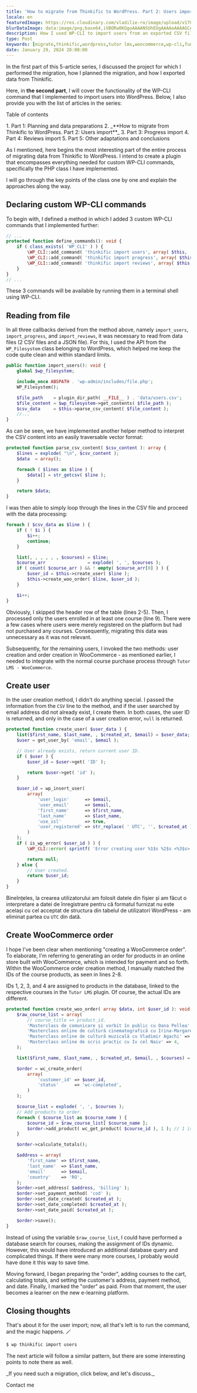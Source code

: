 ```yaml
---
title: 'How to migrate from Thinkific to WordPress. Part 2: Users import'
locale: en
featuredImage: https://res.cloudinary.com/vladilie-ro/image/upload/v1706196659/blog/1.%20migrate-thinkific-to-wordpress/v5ypjuldovovlpqw1cc3.webp
blurDataImage: data:image/png;base64,iVBORw0KGgoAAAANSUhEUgAAAAoAAAAGCAIAAAB1kpiRAAAACXBIWXMAAAPoAAAD6AG1e1JrAAAAxUlEQVR4nAG6AEX/ANLS0t/f3+vr6+3t6+/y8fHy7/X39+/y8ens693f3gCZr8qmutOqwtuyxNrK1+b7+/j8//75/Pv19/fo6u0AOG2gKGGRNGiYPHCgUoO2gLPNnNXgmtLels/ZkMrVAKO51qnA3J2zy52yzH+0yxSesQB4iABOWwBicgCKoQDHx8VaTTwkEgAnEwBRQSxNTjkEGREADQA/Vkxmk5oAHg8ARzATLxsAHQAAHgIAMyAGOiQNUTsgaU8yPSsXAbliTzFAqmUAAAAASUVORK5CYII=
description: How I used WP-CLI to import users from an exported CSV file from Thinkific.
type: Post
keywords: [migrate,thinkific,wordpress,tutor lms,woocommerce,wp-cli,functions,commands,users import,reading from file]
date: January 29, 2024 20:00:00
---
```

In <Link href="/blog/migrate-thinkific-wordpress-part-1-planning-data-preparation">the first part</Link> of this 5-article series, I discussed the project for which I performed the migration, how I planned the migration, and how I exported data from Thinkific.

Here, in **the second part**, I will cover the functionality of the WP-CLI command that I implemented to import users into WordPress.
Below, I also provide you with the list of articles in the series:
<div className='rounded-md border p-2 bg-gray-50 dark:bg-slate-900'>
    <p>Table of contents</p>
    1. <Link href="/blog/migrate-thinkific-wordpress-part-1-planning-data-preparation">Part 1: Planning and data preparations</Link>
    2. _**How to migrate from Thinkific to WordPress. Part 2: Users import**_
    3. <Link href="/blog/migrate-thinkific-wordpress-part-3-progress-import">Part 3: Progress import</Link>
    4. <Link href="/blog/migrate-thinkific-wordpress-part-4-reviews-import">Part 4: Reviews import</Link>
    5. <Link href="/blog/migrate-thinkific-wordpress-part-5-adaptations-conclusions">Part 5: Other adaptations and conclusions</Link>
</div>

As I mentioned, here begins the most interesting part of the entire process of migrating data from Thinkific to WordPress.
I intend to create a plugin that encompasses everything needed for custom WP-CLI commands, specifically the PHP class I have implemented.

I will go through the key points of the class one by one and explain the approaches along the way.

## Declaring custom WP-CLI commands
To begin with, I defined a method in which I added 3 custom WP-CLI commands that I implemented further:
```php showLineNumbers title="class-wpcli.php"
// ...
protected function define_commands(): void {
    if ( class_exists( 'WP_CLI' ) ) {
        \WP_CLI::add_command( 'thinkific import users', array( $this, 'import_users' ) );
        \WP_CLI::add_command( 'thinkific import progress', array( $this, 'import_progress' ) );
        \WP_CLI::add_command( 'thinkific import reviews', array( $this, 'import_reviews' ) );
    }
}
// ...
```
These 3 commands will be available by running them in a terminal shell using WP-CLI.

## Reading from file
In all three callbacks derived from the method above, namely `import_users`, `import_progress`, and `import_reviews`, it was necessary to read from data files (2 CSV files and a JSON file).
For this, I used the API from the `WP_Filesystem` class belonging to WordPress, which helped me keep the code quite clean and within standard limits.
```php showLineNumbers title="class-wpcli.php"
public function import_users(): void {
    global $wp_filesystem;

    include_once ABSPATH . 'wp-admin/includes/file.php';
    WP_Filesystem();

    $file_path    = plugin_dir_path( __FILE__ ) . 'data/users.csv';
    $file_content = $wp_filesystem->get_contents( $file_path );
    $csv_data     = $this->parse_csv_content( $file_content );
    //...
}
```

As can be seen, we have implemented another helper method to interpret the CSV content into an easily traversable vector format:
```php showLineNumbers title="class-wpcli.php"
protected function parse_csv_content( $csv_content ): array {
    $lines = explode( "\n", $csv_content );
    $data  = array();

    foreach ( $lines as $line ) {
        $data[] = str_getcsv( $line );
    }

    return $data;
}
```

I was then able to simply loop through the lines in the CSV file and proceed with the data processing:
```php showLineNumbers title="class-wpcli.php"
foreach ( $csv_data as $line ) {
    if ( ! $i ) {
        $i++;
        continue;
    }

    list(, , , , , , $courses) = $line;
    $course_arr                = explode( ', ', $courses );
    if ( count( $course_arr ) && ! empty( $course_arr[0] ) ) {
        $user_id = $this->create_user( $line );
        $this->create_woo_order( $line, $user_id );
    }

    $i++;
}
```
Obviously, I skipped the header row of the table (lines 2-5).
Then, I processed only the users enrolled in at least one course (line 9).
There were a few cases where users were merely registered on the platform but had not purchased any courses.
Consequently, migrating this data was unnecessary as it was not relevant.

Subsequently, for the remaining users, I invoked the two methods: user creation and order creation in WooCommerce - as mentioned earlier, I needed to integrate with the normal course purchase process through `Tutor LMS - WooCommerce`.

## Create user
In the user creation method, I didn't do anything special.
I passed the information from the `CSV` line to the method, and if the user searched by email address did not already exist, I create them.
In both cases, the user ID is returned, and only in the case of a user creation error, `null` is returned.
```php showLineNumbers title="class-wpcli.php"
protected function create_user( $user_data ) {
    list($first_name, $last_name, , $created_at, $email) = $user_data;
    $user = get_user_by( 'email', $email );

    // User already exists, return current user ID.
    if ( $user ) {
        $user_id = $user->get( 'ID' );

        return $user->get( 'id' );
    }

    $user_id = wp_insert_user(
        array(
            'user_login'      => $email,
            'user_email'      => $email,
            'first_name'      => $first_name,
            'last_name'       => $last_name,
            'use_ssl'         => true,
            'user_registered' => str_replace( ' UTC', '', $created_at ),
        )
    );
    if ( is_wp_error( $user_id ) ) {
        \WP_CLI::error( sprintf( 'Error creating user %1$s %2$s <%3$s>: %4$s', $first_name, $last_name, $email, $user_id->get_error_message() ) );

        return null;
    } else {
        // User created.
        return $user_id;
    }
}
```
Bineînțeles, la crearea utilizatorului am folosit datele din fișier și am făcut o interpretare a datei de înregistrare pentru că formatul furnizat nu este același cu cel acceptat de structura din tabelul de utilizatori WordPress - am eliminat partea cu `UTC` din dată.

## Create WooCommerce order
I hope I've been clear when mentioning "creating a WooCommerce order".
To elaborate, I'm referring to generating an order for products in an online store built with WooCommerce, which is intended for payment and so forth.
Within the WooCommerce order creation method, I manually matched the IDs of the course products, as seen in lines 2-8.

IDs 1, 2, 3, and 4 are assigned to products in the database, linked to the respective courses in the `Tutor LMS` plugin.
Of course, the actual IDs are different.
```php showLineNumbers title="class-wpcli.php"
protected function create_woo_order( array $data, int $user_id ): void {
    $raw_course_list = array(
        // course_title => product_id.
        'Masterclass de comunicare și vorbit în public cu Oana Pellea' => 1,
        'Masterclass online de cultură cinematografică cu Irina-Margareta Nistor' => 2,
        'Masterclass online de cultură muzicală cu Vladimir Agachi' => 3,
        'Masterclass online de scris practic cu Iv cel Naiv' => 4,
    );

    list($first_name, $last_name, , $created_at, $email, , $courses) = $data;

    $order = wc_create_order(
        array(
            'customer_id' => $user_id,
            'status'      => 'wc-completed',
        )
    );

    $course_list = explode( ', ', $courses );
    // Add products to order.
    foreach ( $course_list as $course_name ) {
        $course_id = $raw_course_list[ $course_name ];
        $order->add_product( wc_get_product( $course_id ), 1 ); // 1 is for quantity.
    }

    $order->calculate_totals();

    $address = array(
        'first_name' => $first_name,
        'last_name'  => $last_name,
        'email'      => $email,
        'country'    => 'RO',
    );
    $order->set_address( $address, 'billing' );
    $order->set_payment_method( 'cod' );
    $order->set_date_created( $created_at );
    $order->set_date_completed( $created_at );
    $order->set_date_paid( $created_at );

    $order->save();
}
```
Instead of using the variable `$raw_course_list`, I could have performed a database search for courses, making the assignment of IDs dynamic.
However, this would have introduced an additional database query and complicated things.
If there were many more courses, I probably would have done it this way to save time.

Moving forward, I began preparing the "order", adding courses to the cart, calculating totals, and setting the customer's address, payment method, and date.
Finally, I marked the "order" as paid.
From that moment, the user becomes a learner on the new e-learning platform.

## Closing thoughts
That's about it for the user import; now, all that's left is to run the command, and the magic happens. 🪄
```sh
$ wp thinkific import users
```

<Link href="/blog/migrate-thinkific-wordpress-part-3-progress-import">The next article</Link> will follow a similar pattern, but there are some interesting points to note there as well.

<div className='mb-4 flex flex-col items-center rounded-md border border-blue-600 p-2'>
    <p className="text-center mt-0">_If you need such a migration, click below, and let's discuss._</p>
    <Link href='/contact' className="animate-text-bg rounded-md bg-gradient-to-r from-blue-600 via-gray-600 to-green-500 bg-[length:400%] px-2 py-1 text-white hover:text-white">Contact me</Link>
</div>